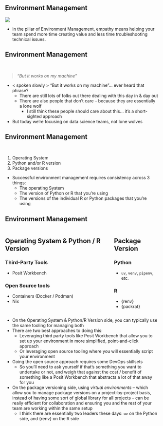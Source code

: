 ## Environment Management

![](www/pillars-1.png)

::: {.notes}

- In the pillar of Environment Management, empathy means helping your team spend more time creating value and less time troubleshooting technical issues.

:::

## Environment Management {transition="none"}

<br>

> *"But it works on my machine"*

::: {.notes}

* < spoken slowly > "But it works on my machine"... ever heard that phrase?
    + There are still lots of folks out there dealing with this day in & day out
    + There are also people that don't care -- because they are essentially a lone wolf
        + I still think these people should care about this... it's a short-sighted approach
- But today we're focusing on data science teams, not lone wolves

:::

## Environment Management {transition="none"}

<br>

::: {.incremental}

1. Operating System
1. Python and/or R version
1. Package versions

:::

::: {.notes}

* Successful environment management requires consistency across 3 things:
    + The operating System
    + The version of Python or R that you're using
    + The versions of the individual R or Python packages that you're using

:::

## Environment Management {.smaller transition="none"}

::: {.columns}
::: {.column}

::: {.callout-note icon="false"}

## Operating System & Python / R Version

### Third-Party Tools

- Posit Workbench

### Open Source tools

- Containers (Docker / Podman)
- Nix

:::

:::
::: {.column}

::: {.callout-note icon="false"}

## Package Version

### Python

- `uv`, `venv`, `pipenv`, etc.

### R

- {renv}
- {packrat}

:::

:::
:::

::: {.notes}

- On the Operating System & Python/R Version side, you can typically use the same tooling for managing both
- There are two best approaches to doing this:
    + Leveraging third party tools like Posit Workbench that allow you to set up your environment in more simplified, point-and-click approach
    + Or leveraging open source tooling where you will essentially script your environment
- Going the open source approach requires some DevOps skillsets
    + So you'll need to ask yourself if that's something you want to undertake or not, and weigh that against the cost / benefit of something like a Posit Workbench that abstracts a lot of that away for you
- On the package versioning side, using *virtual environments* -- which allow you to manage package versions on a project-by-project basis, instead of having some sort of global library for all projects -- can be really efficient for collaboration and ensuring you and the rest of your team are working within the same setup
    + I think there are essentially two leaders these days: `uv` on the Python side, and {renv} on the R side

:::